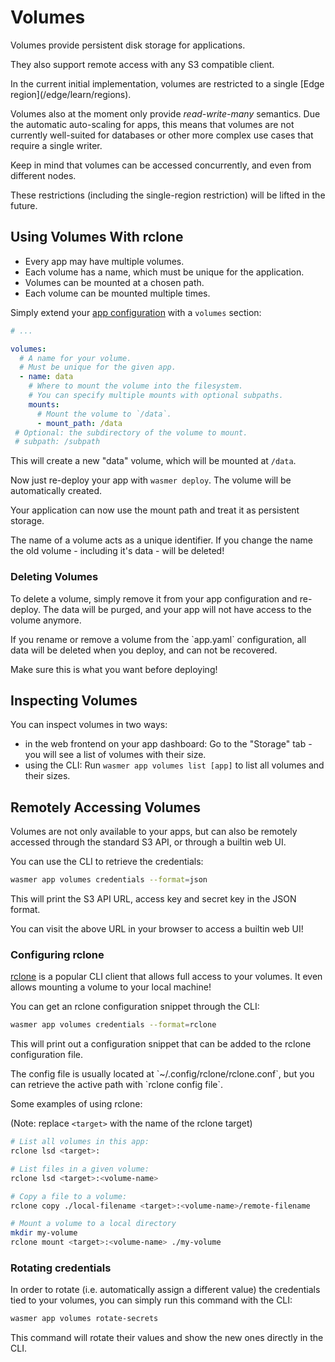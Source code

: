 
# Volumes

Volumes provide persistent disk storage for applications.

They also support remote access with any S3 compatible client.


<Callout type="warning">
In the current initial implementation, volumes are restricted to a single
[Edge region](/edge/learn/regions).

Volumes also at the moment only provide *read-write-many* semantics.
Due the automatic auto-scaling for apps, this means that volumes are not currently
well-suited for databases or other more complex use cases that require a single writer.

Keep in mind that volumes can be accessed concurrently, and even from different
nodes.

These restrictions (including the single-region restriction) will be lifted
in the future.
</Callout>

## Using Volumes With rclone

* Every app may have multiple volumes.
* Each volume has a name, which must be unique for the application.
* Volumes can be mounted at a chosen path.
* Each volume can be mounted multiple times.

Simply extend your [app configuration](/edge/configuration) with a `volumes`
section:

```yaml filename="app.yaml" copy
# ...

volumes:
  # A name for your volume.
  # Must be unique for the given app.
  - name: data
    # Where to mount the volume into the filesystem.
    # You can specify multiple mounts with optional subpaths.
    mounts:
      # Mount the volume to `/data`.
      - mount_path: /data
 # Optional: the subdirectory of the volume to mount.
 # subpath: /subpath
```

This will create a new "data" volume, which will be mounted at `/data`.

Now just re-deploy your app with `wasmer deploy`.
The volume will be automatically created.

Your application can now use the mount path and treat it as persistent storage.

<Callout type="warning">
The name of a volume acts as a unique identifier.
If you change the name the old volume - including it's data - will be deleted!
</Callout>

### Deleting Volumes

To delete a volume, simply remove it from your app configuration and re-deploy.
The data will be purged, and your app will not have access to the volume anymore.

<Callout type="warning">
If you rename or remove a volume from the `app.yaml` configuration,
all data will be deleted when you deploy, and can not be recovered.

Make sure this is what you want before deploying!
</Callout>

## Inspecting Volumes

You can inspect volumes in two ways:

* in the web frontend on your app dashboard:
  Go to the "Storage" tab - you will see a list of volumes with their size.
* using the CLI:
  Run `wasmer app volumes list [app]` to list all volumes and their sizes.

## Remotely Accessing Volumes

Volumes are not only available to your apps, but can also be remotely accessed
through the standard S3 API, or through a builtin web UI.

You can use the CLI to retrieve the credentials:

```bash
wasmer app volumes credentials --format=json
```

This will print the S3 API URL, access key and secret key in the JSON format.


<Callout type="info">
You can visit the above URL in your browser to access a builtin web UI!
</Callout>

### Configuring rclone

[rclone](https://rclone.org/) is a popular CLI client that allows full access
to your volumes. It even allows mounting a volume to your local machine!

You can get an rclone configuration snippet through the CLI:

```bash
wasmer app volumes credentials --format=rclone
```

This will print out a configuration snippet that can be added to the rclone
configuration file.

<Callout type="info">
The config file is usually located at `~/.config/rclone/rclone.conf`, but you
can retrieve the active path with `rclone config file`.
</Callout>


Some examples of using rclone:

(Note: replace `<target>` with the name of the rclone target)

```bash
# List all volumes in this app:
rclone lsd <target>:

# List files in a given volume:
rclone lsd <target>:<volume-name>

# Copy a file to a volume:
rclone copy ./local-filename <target>:<volume-name>/remote-filename

# Mount a volume to a local directory
mkdir my-volume
rclone mount <target>:<volume-name> ./my-volume
```

### Rotating credentials
In order to rotate (i.e. automatically assign a different value) the credentials tied to your volumes, 
you can simply run this command with the CLI: 

```bash
wasmer app volumes rotate-secrets 
```

This command will rotate their values and show the new ones directly in the CLI. 

